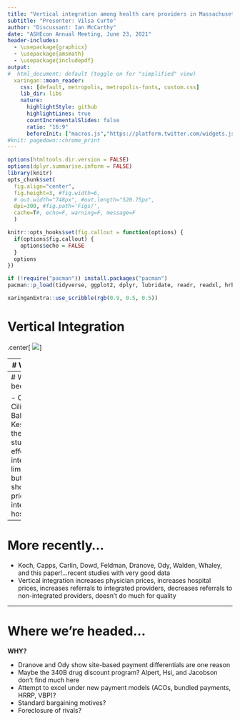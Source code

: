 ```yaml
---
title: "Vertical integration among health care providers in Massachusetts"
subtitle: "Presenter: Vilsa Curto"
author: "Discussant: Ian McCarthy"
date: "ASHEcon Annual Meeting, June 23, 2021"
header-includes: 
  - \usepackage{graphicx}
  - \usepackage{amsmath}
  - \usepackage{includepdf}
output:
#  html_document: default (toggle on for "simplified" view)
  xaringan::moon_reader:
    css: [default, metropolis, metropolis-fonts, custom.css] 
    lib_dir: libs
    nature:
      highlightStyle: github
      highlightLines: true
      countIncrementalSlides: false
      ratio: "16:9"
      beforeInit: ["macros.js","https://platform.twitter.com/widgets.js"]
#knit: pagedown::chrome_print
---
```


<!-- Adjust some CSS code for font size, maintain R code font size -->
<style type="text/css">
.remark-slide-content {
    font-size: 30px;
    padding: 1em 2em 1em 2em;    
}
.remark-code, .remark-inline-code { 
    font-size: 20px;
}
</style>


<!-- Set R options for how code chunks are displayed and load packages -->
```r
options(htmltools.dir.version = FALSE)
options(dplyr.summarise.inform = FALSE)
library(knitr)
opts_chunk$set(
  fig.align="center",  
  fig.height=3, #fig.width=6,
  # out.width="748px", #out.length="520.75px",
  dpi=300, #fig.path='Figs/',
  cache=T#, echo=F, warning=F, message=F
  )

knitr::opts_hooks$set(fig.callout = function(options) {
  if(options$fig.callout) {
    options$echo = FALSE
  }
  options
})

if (!require("pacman")) install.packages("pacman")
pacman::p_load(tidyverse, ggplot2, dplyr, lubridate, readr, readxl, hrbrthemes,scales, gganimate, gapminder, gifski, png, tufte, plotly, OECD, ggrepel, xaringanExtra, webshot)
```


```r
xaringanExtra::use_scribble(rgb(0.9, 0.5, 0.5))
```

# Vertical Integration

.center[
  ![](images/Richardsetal.png)
]

---
# Why do we care?

- Very important area of health care research
- Lots of interest in this topic among policy-makers
- Large price effects, little (or no) quality improvement

---
# Where we've been...

- Cuellar, Gertler, Ciliberto, Dranove, Baker, Bundorf, Kessler...ahead of their time in studying price effects of integration
- Some limitations in data, but early results showed increase in prices among integrated hospitals/physicians

---
# More recently...

- Koch, Capps, Carlin, Dowd, Feldman, Dranove, Ody, Walden, Whaley, and this paper!...recent studies with very good data
- Vertical integration increases physician prices, increases hospital prices, increases referrals to integrated providers, decreases referrals to non-integrated providers, doesn't do much for quality

---
# Where we're headed...

**WHY?**

- Dranove and Ody show site-based payment differentials are one reason
- Maybe the 340B drug discount program? Alpert, Hsi, and Jacobson don't find much here
- Attempt to excel under new payment models (ACOs, bundled payments, HRRP, VBP)?
- Standard bargaining motives?
- Foreclosure of rivals?